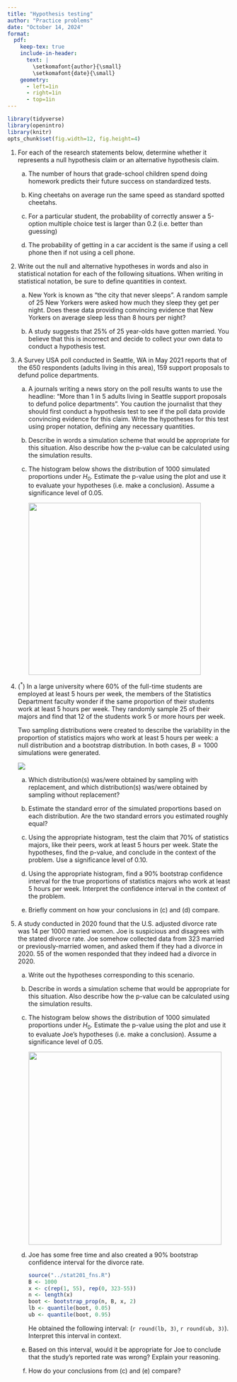 ```yaml
---
title: "Hypothesis testing"
author: "Practice problems"
date: "October 14, 2024"
format:
  pdf:
    keep-tex: true
    include-in-header:
      text: |
        \setkomafont{author}{\small}
        \setkomafont{date}{\small}
    geometry:
      - left=1in
      - right=1in
      - top=1in
---
```


```r
library(tidyverse)
library(openintro)
library(knitr)
opts_chunk$set(fig.width=12, fig.height=4) 
```

1.  For each of the research statements below, determine whether it represents a null hypothesis claim or an alternative hypothesis claim.

    a.  The number of hours that grade-school children spend doing homework predicts their future success on standardized tests.

    b.  King cheetahs on average run the same speed as standard spotted cheetahs.

    c.  For a particular student, the probability of correctly answer a 5-option multiple choice test is larger than 0.2 (i.e. better than guessing)

    d.  The probability of getting in a car accident is the same if using a cell phone then if not using a cell phone.

2.  Write out the null and alternative hypotheses in words and also in statistical notation for each of the following situations. When writing in statistical notation, be sure to define quantities in context.

    a.  New York is known as "the city that never sleeps". A random sample of 25 New Yorkers were asked how much they sleep they get per night. Does these data providing convincing evidence that New Yorkers on average sleep less than 8 hours per night?

    b.  A study suggests that 25% of 25 year-olds have gotten married. You believe that this is incorrect and decide to collect your own data to conduct a hypothesis test.

3.  A Survey USA poll conducted in Seattle, WA in May 2021 reports that of the 650 respondents (adults living in this area), 159 support proposals to defund police departments.

    a.  A journals writing a news story on the poll results wants to use the headline: "More than 1 in 5 adults living in Seattle support proposals to defund police departments". You caution the journalist that they should first conduct a hypothesis test to see if the poll data provide convincing evidence for this claim. Write the hypotheses for this test using proper notation, defining any necessary quantities.

    b.  Describe in words a simulation scheme that would be appropriate for this situation. Also describe how the p-value can be calculated using the simulation results.

    c.  The histogram below shows the distribution of 1000 simulated proportions under $H_{0}$. Estimate the p-value using the plot and use it to evaluate your hypotheses (i.e. make a conclusion). Assume a significance level of 0.05.

        ![](images/13-defund.png){width="389"}

4.  $(^*)$ In a large university where 60% of the full-time students are employed at least 5 hours per week, the members of the Statistics Department faculty wonder if the same proportion of their students work at least 5 hours per week. They randomly sample 25 of their majors and find that 12 of the students work 5 or more hours per week.

    Two sampling distributions were created to describe the variability in the proportion of statistics majors who work at least 5 hours per week: a null distribution and a bootstrap distribution. In both cases, $B=1000$ simulations were generated.

    ![](images/13-hours.png)

    a.  Which distribution(s) was/were obtained by sampling with replacement, and which distribution(s) was/were obtained by sampling without replacement?

    b.  Estimate the standard error of the simulated proportions based on each distribution. Are the two standard errors you estimated roughly equal?

    c.  Using the appropriate histogram, test the claim that 70% of statistics majors, like their peers, work at least 5 hours per week. State the hypotheses, find the p-value, and conclude in the context of the problem. Use a significance level of 0.10.

    d.  Using the appropriate histogram, find a 90% bootstrap confidence interval for the true proportions of statistics majors who work at least 5 hours per week. Interpret the confidence interval in the context of the problem.

    e.  Briefly comment on how your conclusions in (c) and (d) compare.

5.  A study conducted in 2020 found that the U.S. adjusted divorce rate was 14 per 1000 married women. Joe is suspicious and disagrees with the stated divorce rate. Joe somehow collected data from 323 married or previously-married women, and asked them if they had a divorce in 2020. 55 of the women responded that they indeed had a divorce in 2020.

    a.  Write out the hypotheses corresponding to this scenario.

    b.  Describe in words a simulation scheme that would be appropriate for this situation. Also describe how the p-value can be calculated using the simulation results.

    c.  The histogram below shows the distribution of 1000 simulated proportions under $H_{0}$. Estimate the p-value using the plot and use it to evaluate Joe's hypotheses (i.e. make a conclusion). Assume a significance level of 0.05.

        ![](images/13-divorce.png){width="436"}

    d.  Joe has some free time and also created a 90% bootstrap confidence interval for the divorce rate.

        ```r
        source("../stat201_fns.R")
        B <- 1000
        x <- c(rep(1, 55), rep(0, 323-55))
        n <- length(x)
        boot <- bootstrap_prop(n, B, x, 2)
        lb <- quantile(boot, 0.05)
        ub <- quantile(boot, 0.95)
        ```

        He obtained the following interval: (`r round(lb, 3)`, `r round(ub, 3)`). Interpret this interval in context.

    e.  Based on this interval, would it be appropriate for Joe to conclude that the study's reported rate was wrong? Explain your reasoning.

    f.  How do your conclusions from (c) and (e) compare?

